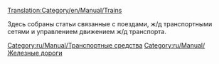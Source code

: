[[Translation:Category/en/Manual/Trains]]

{{ru/Основная статья}}

Здесь собраны статьи связанные с поездами, ж/д транспортными сетями и управлением движением ж/д транспорта.

[[Category:ru/Manual/Транспортные средства]]
[[Category:ru/Manual/Железные дороги]]